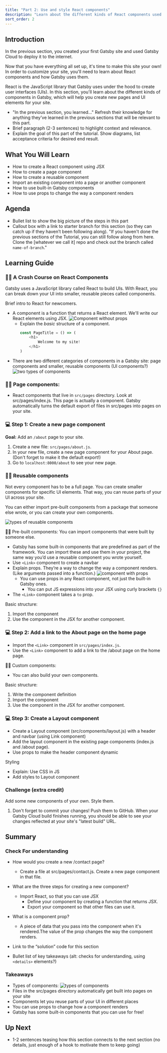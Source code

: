 ```yaml
---
title: "Part 2: Use and style React components"
description: "Learn about the different kinds of React components used in a Gatsby site. You'll also learn how to style components using CSS in JS."
sort_order: 2
---
```


## Introduction

In the previous section, you created your first Gatsby site and used Gatsby Cloud to deploy it to the internet.

Now that you have everything all set up, it's time to make this site your own! In order to customize your site, you'll need to learn about React components and how Gatsby uses them.

React is the JavaScript library that Gatsby uses under the hood to create user interfaces (UIs). In this section, you'll learn about the different kinds of components in Gatsby, which will help you create new pages and UI elements for your site.

* "In the previous section, you learned..." Refresh their knowledge for anything they’ve learned in the previous sections that will be relevant to this part.
* Brief paragraph (2-3 sentences) to highlight context and relevance.
* Explain the goal of this part of the tutorial. Show diagrams, list acceptance criteria for desired end result.

## What You Will Learn

* How to create a React component using JSX
* How to create a page component
* How to create a reusable component
* Import an existing component into a page or another component
* How to use built-in Gatsby components
* How to use props to change the way a component renders

## Agenda

* Bullet list to show the big picture of the steps in this part
* Callout box with a link to starter branch for this section (so they can catch up if they haven’t been following along). "If you haven't done the previous sections of the Tutorial, you can still follow along from here. Clone the [whatever we call it] repo and check out the branch called `name-of-branch`."

## Learning Guide

### 👩‍🏫 A Crash Course on React Components

Gatsby uses a JavaScript library called React to build UIs. With React, you can break down your UI into smaller, reusable pieces called components.

Brief intro to React for newcomers.

* A component is a function that returns a React element. We'll write our React elements using JSX.
    ![Component without props](./component-without-props.png)
    * Explain the *basic* structure of a component.
		```js
		const PageTitle = () => (
			<h1>
				Welcome to my site!
			</h1>
		)
		```
* There are two different categories of components in a Gatsby site: page components and smaller, reusable components (UI components?)
    ![two types of components](./two-types-of-components.png)

### 👩‍🏫 Page components:

* React components that live in `src/pages` directory. Look at src/pages/index.js. This page is actually a component. Gatsby automatically turns the default export of files in src/pages into pages on your site.

### 💻 Step 1: Create a new page component

**Goal:** Add an `/about` page to your site.

1. Create a new file: `src/pages/about.js`.
1. In your new file, create a new page component for your About page. (Don't forget to make it the default export!)
1. Go to `localhost:8000/about` to see your new page.

### 👩‍🏫 Reusable components

Not every component has to be a full page. You can create smaller components for specific UI elements. That way, you can reuse parts of your UI across your site.

You can either import pre-built components from a package that someone else wrote, or you can create your own components.

![types of reusable components](./types-of-reusable-components.png)

👩‍🏫 Pre-built components: You can import components that were built by someone else.

* Gatsby has some built-in components that are predefined as part of the framework. You can import these and use them in your project, the same way you’d use a reusable component you wrote yourself.
* Use `<Link>` component to create a navbar
* Explain props. They’re a way to change the way a component renders. (Like arguments passed into a function.)
    ![component with props](./component-with-props.png)
    * You can use props in any React component, not just the built-in Gatsby ones.
		* You can put JS expressions into your JSX using curly brackets `{}`
* The `<Link>` component takes a `to` prop.

Basic structure:

1. Import the component
1. Use the component in the JSX for another component.

### 💻 Step 2: Add a link to the About page on the home page

* Import the `<Link>` component in `src/pages/index.js`.
* Use the `<Link>` component to add a link to the /about page on the home page.

👩‍🏫 Custom components:

* You can also build your own components.

Basic structure:

1. Write the component definition
1. Import the component
1. Use the component in the JSX for another component.

### 💻 Step 3: Create a Layout component

* Create a Layout component (src/components/layout.js) with a header and navbar (using Link component)
* Add the layout component in the existing page components (index.js and /about page).
* Use props to make the header component dynamic

Styling

* Explain: Use CSS in JS
* Add styles to Layout component


### Challenge (extra credit)

Add some new components of your own. Style them.

1. Don't forget to commit your changes! Push them to GitHub. When your Gatsby Cloud build finishes running, you should be able to see your changes reflected at your site's "latest build" URL.

## Summary

### Check For understanding

* How would you create a new /contact page?
    * Create a file at src/pages/contact.js. Create a new page component in that file.
* What are the three steps for creating a new component?
    * Import React, so that you can use JSX
		* Define your component by creating a function that returns JSX.
		* Export your component so that other files can use it.
* What is a component prop?
    * A piece of data that you pass into the component when it's rendered.The value of the prop changes the way the component renders.

* Link to the “solution” code for this section
* Bullet list of key takeaways (alt: checks for understanding, using `<details>` elements?)

### Takeaways

* Types of components:
    ![types of components](./types-of-components.png)
* Files in the src/pages directory automatically get built into pages on your site
* Components let you reuse parts of your UI in different places
* You can use props to change how a component renders
* Gatsby has some built-in components that you can use for free!

## Up Next

* 1-2 sentences teasing how this section connects to the next section (no details, just enough of a hook to motivate them to keep going)
